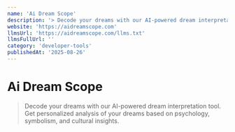 ```yaml
---
name: 'Ai Dream Scope'
description: '> Decode your dreams with our AI-powered dream interpretation tool. Get personalized analysis of your dreams based on psychology, symbolism, and cultural insights.'
website: 'https://aidreamscope.com'
llmsUrl: 'https://aidreamscope.com/llms.txt'
llmsFullUrl: ''
category: 'developer-tools'
publishedAt: '2025-08-26'
---
```


# Ai Dream Scope

> Decode your dreams with our AI-powered dream interpretation tool. Get personalized analysis of your dreams based on psychology, symbolism, and cultural insights.
